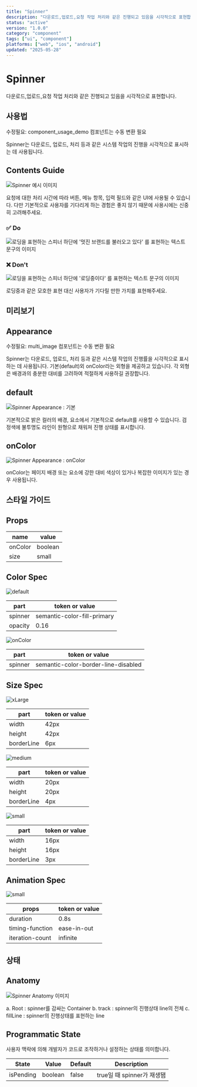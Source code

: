 ```yaml
---
title: "Spinner"
description: "다운로드,업로드,요청 작업 처리와 같은 진행되고 있음을 시각적으로 표현합니다."
status: "active"
version: "1.0.0"
category: "component"
tags: ["ui", "component"]
platforms: ["web", "ios", "android"]
updated: "2025-05-28"
---
```


# Spinner

다운로드,업로드,요청 작업 처리와 같은 진행되고 있음을 시각적으로 표현합니다.

## 사용법


수정필요: component_usage_demo 컴포넌트는 수동 변환 필요 


Spinner는 다운로드, 업로드, 처리 등과 같은 시스템 작업의 진행을 시각적으로 표시하는 데 사용됩니다.


## Contents Guide


![Spinner 예시 이미지](/images/components/spinner/usage/spinner-usage-do-01.jpg)


요청에 대한 처리 시간에 따라 버튼, 메뉴 항목, 입력 필드와 같은 UI에 사용될 수 있습니다. 다만 기본적으로 사용자를 기다리게 하는 경험은 좋지 않기 때문에 사용시에는 신중히 고려해주세요.


### ✅ Do

![로딩을 표현하는 스피너 하단에 &#x27;멋진 브랜드를 불러오고 있다&#x27; 를 표현하는 텍스트 문구의 이미지](/images/components/spinner/usage/spinner-usage-do-02.jpg)

### ❌ Don't

![로딩을 표현하는 스피너 하단에 &#x27;로딩중이다&#x27; 를 표현하는 텍스트 문구의 이미지](/images/components/spinner/usage/spinner-usage-dont-02.jpg)


로딩중과 같은 모호한 표현 대신 사용자가 기다릴 만한 가치를 표현해주세요.


## 미리보기


## Appearance


수정필요: multi_image 컴포넌트는 수동 변환 필요 


Spinner는 다운로드, 업로드, 처리 등과 같은 시스템 작업의 진행률을 시각적으로 표시하는 데 사용됩니다. 기본(default)외 onColor라는 외형을 제공하고 있습니다. 각 외형은 배경과의 충분한 대비를 고려하여 적절하게 사용하길 권장합니다.


## default


![Spinner Appearance : 기본](/images/components/spinner/preview/spinner-preview-02-default.gif)


기본적으로 밝은 컬러의 배경, 요소에서 기본적으로 default를 사용할 수 있습니다. 검정색에 불투명도 라인이 원형으로 채워져 진행 상태를 표시합니다.


## onColor


![Spinner Appearance : onColor](/images/components/spinner/preview/spinner-preview-03-oncolor.gif)


onColor는 페이지 배경 또는 요소에 강한 대비 색상이 있거나 복잡한 이미지가 있는 경우 사용됩니다. 


## 스타일 가이드


## Props


| name | value |
| --- | --- |
| onColor | boolean |
| size | small | medium |  xLarge |


## Color Spec


![default](/images/components/spinner/preview/spinner-sv-01.jpg)


| part | token or value |
| --- | --- |
| spinner | semantic-color-fill-primary |
| opacity | 0.16 |


![onColor](/images/components/spinner/preview/spinner-sv-02.jpg)


| part | token or value |
| --- | --- |
| spinner | semantic-color-border-line-disabled |


## Size Spec


![xLarge](/images/components/spinner/preview/spinner-sv-03.jpg)


| part | token or value |
| --- | --- |
| width | 42px |
| height | 42px |
| borderLine | 6px |


![medium](/images/components/spinner/preview/spinner-sv-04.jpg)


| part | token or value |
| --- | --- |
| width | 20px |
| height | 20px |
| borderLine | 4px |


![small](/images/components/spinner/preview/spinner-sv-05.jpg)


| part | token or value |
| --- | --- |
| width | 16px |
| height | 16px |
| borderLine | 3px |


## Animation Spec

![small](/images/components/spinner/preview/spinner-sv-06.jpg)


| props | token or value |
| --- | --- |
| duration | 0.8s |
| timing-function | ease-in-out |
| iteration-count | infinite |


## 상태


## Anatomy


![Spinner Anatomy 이미지](/images/components/spinner/states/spinner-state-anatomy.jpg)


a. Root : spinner를 감싸는 Container
b. track : spinner의 진행상태 line의 전체 
c. fillLine : spinner의 진행상태를 표현하는 line


## Programmatic State


사용자 맥락에 의해 개발자가 코드로 조작하거나 설정하는 상태를 의미합니다.


| State | Value | Default | Description |
| --- | --- | --- | --- |
| isPending | boolean | false | true일 때 spinner가 재생됌 |


